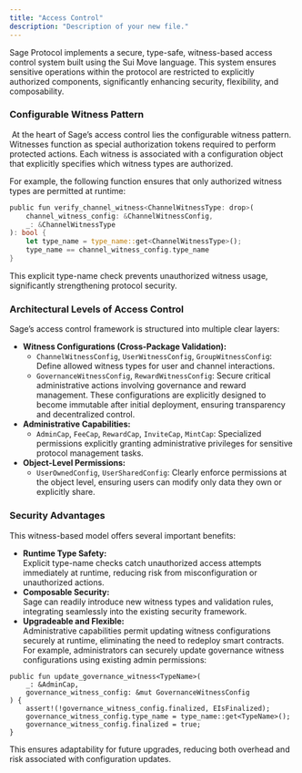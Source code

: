 ```yaml
---
title: "Access Control"
description: "Description of your new file."
---
```


Sage Protocol implements a secure, type-safe, witness-based access control system built using the Sui Move language. This system ensures sensitive operations within the protocol are restricted to explicitly authorized components, significantly enhancing security, flexibility, and composability.

### Configurable Witness Pattern

 At the heart of Sage’s access control lies the configurable witness pattern. Witnesses function as special authorization tokens required to perform protected actions. Each witness is associated with a configuration object that explicitly specifies which witness types are authorized.

For example, the following function ensures that only authorized witness types are permitted at runtime:

```rust
public fun verify_channel_witness<ChannelWitnessType: drop>(
    channel_witness_config: &ChannelWitnessConfig,
    _: &ChannelWitnessType
): bool {
    let type_name = type_name::get<ChannelWitnessType>();
    type_name == channel_witness_config.type_name
}
```

This explicit type-name check prevents unauthorized witness usage, significantly strengthening protocol security.

### **Architectural Levels of Access Control**

Sage’s access control framework is structured into multiple clear layers:

- **Witness Configurations (Cross-Package Validation):**
  - `ChannelWitnessConfig`, `UserWitnessConfig`, `GroupWitnessConfig`: Define allowed witness types for user and channel interactions.
  - `GovernanceWitnessConfig`, `RewardWitnessConfig`: Secure critical administrative actions involving governance and reward management. These configurations are explicitly designed to become immutable after initial deployment, ensuring transparency and decentralized control.
- **Administrative Capabilities:**
  - `AdminCap`, `FeeCap`, `RewardCap`, `InviteCap`, `MintCap`: Specialized permissions explicitly granting administrative privileges for sensitive protocol management tasks.
- **Object-Level Permissions:**
  - `UserOwnedConfig`, `UserSharedConfig`: Clearly enforce permissions at the object level, ensuring users can modify only data they own or explicitly share.

### **Security Advantages**

This witness-based model offers several important benefits:

- **Runtime Type Safety:**\
  Explicit type-name checks catch unauthorized access attempts immediately at runtime, reducing risk from misconfiguration or unauthorized actions.
- **Composable Security:**\
  Sage can readily introduce new witness types and validation rules, integrating seamlessly into the existing security framework.
- **Upgradeable and Flexible:**\
  Administrative capabilities permit updating witness configurations securely at runtime, eliminating the need to redeploy smart contracts. For example, administrators can securely update governance witness configurations using existing admin permissions:

```
public fun update_governance_witness<TypeName>(
    _: &AdminCap,
    governance_witness_config: &mut GovernanceWitnessConfig
) {
    assert!(!governance_witness_config.finalized, EIsFinalized);
    governance_witness_config.type_name = type_name::get<TypeName>();
    governance_witness_config.finalized = true;
}
```

This ensures adaptability for future upgrades, reducing both overhead and risk associated with configuration updates.